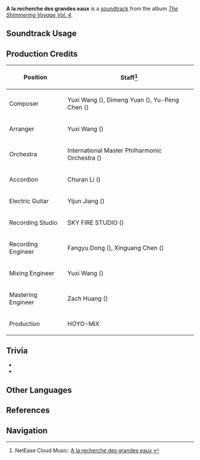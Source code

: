 {{Soundtrack Infobox
|image          = The Shimmering Voyage Vol 4.png
|album          = The Shimmering Voyage Vol. 4
|disc           = 3
|number         = 60
|featured       = 
|featured2      = 
|featured3      = 
|featured_disc  = 
|featured_disc2 = 
|featured_disc3 = 
|youtube_id     = 9fxShYcUzLI
|spotify_id     = 1xNzQod6qr7CLyJS5gaGxf
|previous       = Hidden Sillage
|next           = The Song Burning in the Embers (Soundtrack)
}}
'''A la recherche des grandes eaux''' is a [[soundtrack]] from the album ''[[The Shimmering Voyage Vol. 4]]''.

==Soundtrack Usage==
{{Soundtrack Usage
|location          = 
|quest             = 
|domain            = 
|eventgameplay     = 
|special_displayed = 
|special           = 
|teapot            = 
|mediaoriginal     = 1
}}
<!--
==Other Arrangements==
{{Files by Category Gallery|Media Using an Unreleased Arrangement of {{subst:#titleparts:{{subst:PAGENAME}}}} Soundtrack}}
-->
==Production Credits==
{| class="wikitable"
! Position
! Staff<ref>NetEase Cloud Music: [https://music.163.com/#/song?id=2613484753 A la recherche des grandes eaux {{zh|众水的追忆}}]</ref>
|-
! Composer
| Yuxi Wang ({{zh|王予曦}}), Dimeng Yuan ({{zh|苑迪萌}}), Yu-Peng Chen ({{zh|陈致逸}})
|-
! Arranger
| Yuxi Wang ({{zh|王予曦}})
|-
! Orchestra
| International Master Philharmonic Orchestra ({{zh|国际首席爱乐乐团}})
|-
! Accordion
| Churan Li ({{zh|李楚然}})
|-
! Electric Guitar
| Yijun Jiang ({{zh|姜以君}})
|-
! Recording Studio
| SKY FIRE STUDIO ({{zh|九紫天诚录音棚}})
|-
! Recording Engineer
| Fangyu Dong ({{zh|董方昱}}), Xinguang Chen ({{zh|陈鑫光}})
|-
! Mixing Engineer
| Yuxi Wang ({{zh|王予曦}})
|-
! Mastering Engineer
| Zach Huang ({{Zh|黄巍}})
|-
! Production
| HOYO-MiX
|}

<!--
==Gallery==
<gallery>
</gallery>
-->
==Trivia==
* {{Transclude|Ballad of Many Waters|BalladOfManyWatersLeitmotif|section=1}}
* {{Transclude|Fontaine (Soundtrack)|FocalorsLeitmotif|section=1}}

==Other Languages==
{{Other Languages
|en      = A la recherche des grandes eaux
|en_lang = fr
|en_tl   = In Search of Great Waters
|zhs     = 
|zhs_rm  = 
|zht     = 
|zht_rm  = 
|zh_tl   = 
|ja      = 
|ja_rm   = 
|ja_tl   = 
}}

==References==
{{Reflist}}

==Navigation==
{{Soundtrack Navbox|The Shimmering Voyage|4}}